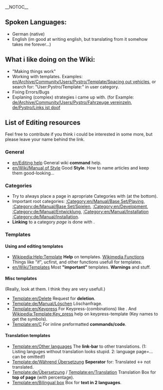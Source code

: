 __NOTOC__
== Spoken Languages: ==
* German (native)
* English (im good at writing english, but translating from it somehow takes me forever...)
== What i like doing on the Wiki: ==
* "Making things work"
* Working with templates. Examples: [[en/Archive/Community/Users/Pystro/Template/Spacing out vehicles]], or search for: "User:Pystro/Template:" in user category.
* Fixing Errors/Bugs
* Explaning (complex) strategies i came up with. (for Example: [[de/Archive/Community/Users/Pystro/Fahrzeuge vereinzeln]], [[de/Pystro/Links ist doof]]
== List of Editing resources ==
{{en/Bilingual box|de
|Meine Favoriten, hauptsächlich als Nachschlagewerk für mich selbst, aber ich hoffe, ich kann auch anderen damit helfen.
|My favourites, mainly as a quick reference for myself , but i hope its also usefull to others.
}}
Feel free to contribute if you think i could be interested in some more, but please leave your name behind the link.
=== General ===
* [[en/Editing help]] General wiki '''command''' help.
* [[en/Wiki/Manual of Style]] Good '''Style'''. How to name articles and keep them good-looking...
=== Categories ===
* Try to always place a page in apropriate Categories with {{en/C|<nowiki>[[Category:Example]]</nowiki>|}} (at the bottom).
* Important root categories: [[:Category:en/Manual/Base Set/Playing]], [[:Category:de/Manual/Base Set/Spielen]], [[:Category:en/Development]], [[:Category:de/Manual/Entwicklung]], [[:Category:en/Manual/Installation]] [[:Category:de/Manual/Installation]].
* '''Linking''' to a category ''page'' is done with {{en/C|<nowiki>[[:Category:Example]]</nowiki>|}}.
=== Templates ===
==== Using and editing templates ====
* [https://en.wikipedia.org/wiki/Help:Template Wikipedia:Help:Template] '''Help''' on templates. [https://en.wikipedia.org/wiki/Help:Magic_words Wikimedia Functions] Things like "if", ucfirst, and other functions usefull for templates.
* [[en/Wiki/Templates]] Most '''"important"''' templates. '''Warnings''' and stuff.
==== Misc templates ====
(Really, look at them. I think they are very usefull.)
* [[Template:en/Delete]] Request for '''deletion'''.
* [[Template:de/Manual/Löschen]] Löschanfrage.
* [[Template:en/Keypress]] For Keypress-(combinations) like {{en/Keypress|Shift|F8}}. And [https://en.wikipedia.org/wiki/Template:Key_press Wikipedia:Template:Key_press] help on keypress-template (Key names to get the symbols).
* [[Template:en/C]] For inline preformatted '''commands/code'''.
==== Translation templates ====
* [[Template:en/Other languages]] The '''link-bar''' to other translations. (1: Listing languges without translation looks stupid. 2: language page=... can be omitted!)
* [[Template:de/Während Übersetzung]] '''Seperator''' for: Translated <-> not translated.
* [[Template:de/Übersetzung]] / [[Template:en/Translation]] Translation Box for '''top of page''' (with percentage).
* [[Template:en/Bilingual box]] Box for '''text in 2 languages'''.